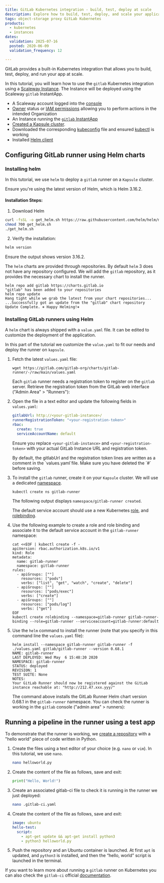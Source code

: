 ```yaml
---
title: GitLab Kubernetes integration - build, test, deploy at scale
description: Explore how to build, test, deploy, and scale your applications with the GitLab Kubernetes integration.
tags: object-storage proxy GitLab Kubernetes
products:
  - kubernetes
  - instances
dates:
  validation: 2025-07-16
  posted: 2020-06-09
  validation_frequency: 12

---
```




GitLab provides a built-in Kubernetes integration that allows you to build, test, deploy, and run your app at scale.

In this tutorial, you will learn how to use the `gitlab` Kubernetes integration using a [Scaleway Instance](https://www.scaleway.com/en/virtual-instances/). The Instance will be deployed using the Scaleway `gitlab` InstantApp.

<Requirements />

- A Scaleway account logged into the [console](https://console.scaleway.com)
- [Owner](/iam/concepts/#owner) status or [IAM permissions](/iam/concepts/#permission) allowing you to perform actions in the intended Organization
- An Instance running the [`gitlab` InstantApp](/tutorials/gitlab-instant-app/)
- [Created a Kapsule cluster](/kubernetes/how-to/create-cluster/).
- Downloaded the corresponding [kubeconfig](/kubernetes/how-to/edit-cluster/) file and ensured [kubectl](/kubernetes/how-to/connect-cluster-kubectl/) is working
- Installed [Helm client](https://helm.sh/docs/intro/install/)

## Configuring GitLab runner using Helm charts

### Installing helm

In this tutorial, we use `helm` to deploy a `gitlab` runner on a `Kapsule` cluster.

Ensure you're using the latest version of Helm, which is Helm 3.16.2.

#### Installation Steps:

1. Download Helm
  ```bash
  curl -fsSL -o get_helm.sh https://raw.githubusercontent.com/helm/helm/main/scripts/get-helm-3
  chmod 700 get_helm.sh
  ./get_helm.sh
  ```

2. Verify the installation:
  ```bash
  helm version
  ```
  Ensure the output shows version 3.16.2.

The `helm` charts are provided through repositories. By default `helm` 3 does not have any repository configured.
We will add the `gitlab` repository, as it provides the necessary chart to install the runner.

```
helm repo add gitlab https://charts.gitlab.io
"gitlab" has been added to your repositories
helm repo update
Hang tight while we grab the latest from your chart repositories...
...Successfully got an update from the "gitlab" chart repository
Update Complete. ⎈ Happy Helming!⎈
```

### Installing GitLab runners using Helm

A `helm` chart is always shipped with a `value.yaml` file. It can be edited to customize the deployment of the application.

In this part of the tutorial we customize the `value.yaml` to fit our needs and deploy the runner on `kapsule`.

1. Fetch the latest `values.yaml` file:
    ```
    wget https://gitlab.com/gitlab-org/charts/gitlab-runner/-/raw/main/values.yaml
    ```

    Each `gitlab` runner needs a registration token to register on the `gitlab` server.
    Retrieve the registration token from the GitLab web interface ("Admin Area" > "Runners"):

    <Lightbox image={image} alt="" />

    <Lightbox image={image2} alt="" />

2. Open the file in a text editor and update the following fields in `values.yaml`:
    ```yaml
    gitlabUrl: http://<your-gitlab-instance>/
    runnerRegistrationToken: "<your-registration-token>"
    rbac:
      create: true
      serviceAccountName: default
    ```
    Ensure you replace `<your-gitlab-instance>` and `<your-registration-token>` with your actual GitLab Instance URL and registration token.

    <Message type="tip">
      By default, the gitlabUrl and the registration token lines are written as a comment in the `values.yaml`file. Make sure you have deleted the `#` before saving.
    </Message>

3. To install the `gitlab` runner, create it on your `Kapsule` cluster. We will use a dedicated [namespace](https://kubernetes.io/docs/concepts/overview/working-with-objects/namespaces/).
    ```
    kubectl create ns gitlab-runner
    ```
    The following output displays `namespace/gitlab-runner created`.

    The default service account should use a new Kubernetes [role](https://kubernetes.io/docs/reference/access-authn-authz/rbac/#role-example), and [rolebinding](https://kubernetes.io/docs/reference/access-authn-authz/rbac/#rolebinding-example).
4. Use the following example to create a role and role binding and associate it to the default service account in the `gitlab-runner` namespace:
    ```
    cat <<EOF | kubectl create -f -
    apiVersion: rbac.authorization.k8s.io/v1
    kind: Role
    metadata:
      name: gitlab-runner
      namespace: gitlab-runner
    rules:
      - apiGroups: [""]
        resources: ["pods"]
        verbs: ["list", "get", "watch", "create", "delete"]
      - apiGroups: [""]
        resources: ["pods/exec"]
        verbs: ["create"]
      - apiGroups: [""]
        resources: ["pods/log"]
        verbs: ["get"]
    EOF
    kubectl create rolebinding --namespace=gitlab-runner gitlab-runner-binding --role=gitlab-runner --serviceaccount=gitlab-runner:default
    ```
5. Use the `helm` command to install the runner (note that you specify in this command line the `values.yaml` file):
    ```
    helm install --namespace gitlab-runner gitlab-runner -f ./values.yaml gitlab/gitlab-runner --version 0.68.1
    NAME: gitlab-runner
    LAST DEPLOYED: Wed May  6 15:48:20 2020
    NAMESPACE: gitlab-runner
    STATUS: deployed
    REVISION: 1
    TEST SUITE: None
    NOTES:
    Your GitLab Runner should now be registered against the GitLab instance reachable at: "http://212.47.xxx.yyy/"
    ```
    The command above installs the GitLab Runner Helm chart version 0.68.1 in the `gitlab-runner` namespace.
    You can check the runner is working in the `gitlab` console ("admin area" > runners):
    <Lightbox image={image3} alt="" />

## Running a pipeline in the runner using a test app

To demonstrate that the runner is working, we [create a repository](https://docs.gitlab.com/ee/user/project/repository/#create-a-repository) with a "hello world" piece of code written in Python.

1. Create the files using a text editor of your choice (e.g. `nano` or `vim`). In this tutorial, we use `nano`.
    ```bash
    nano helloworld.py
    ```
2. Create the content of the file as follows, save and exit:
    ```python
    print("Hello, World!")
    ```
3. Create an associated gitlab-ci file to check it is running in the runner we just deployed:
    ```bash
    nano .gitlab-ci.yaml
    ```
4. Create the content of the file as follows, save and exit:
    ```yaml
    image: ubuntu
    hello-test:
      script:
        - apt-get update && apt-get install python3
        - python3 helloworld.py
    ```
5. Push the repository and an Ubuntu container is launched. At first `apt` is updated, and `python3` is installed, and then the “hello, world” script is launched in the terminal.
    <Lightbox image={image4} alt="" />
    <Lightbox image={image5} alt="" />

If you want to learn more about running a `gitlab` runner on Kubernetes you can also check the `gitlab-ci` official [documentation](https://docs.gitlab.com/runner/install/kubernetes.html).